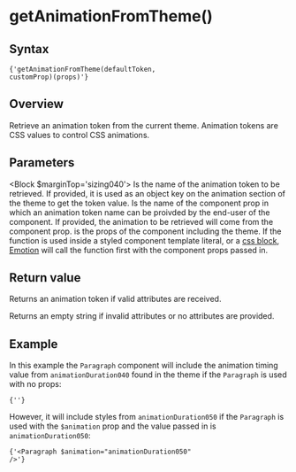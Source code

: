 

# getAnimationFromTheme()

## Syntax

<Code>{'getAnimationFromTheme(defaultToken, customProp)(props)'}</Code>

## Overview

Retrieve an animation token from the current theme. Animation tokens are CSS values to control CSS animations.

## Parameters

<Block $marginTop='sizing040'>
  <Prop name='defaultToken' type='ThemeToken'>
    Is the name of the animation token to be retrieved. If provided, it is used as an object key on the animation section of the theme to get the token value.
  </Prop>
  <Prop name='customProp' type="Exclude<keyof Props, 'theme'>">
    Is the name of the component prop in which an animation token name can be proivded by the end-user of the component. If provided, the animation to be retrieved will come from the component prop.
  </Prop>
  <Prop name='props' type='Props'>
    is the props of the component including the theme. If the function is used inside a styled component template literal, or a [css block](/utils/css), [Emotion](https://emotion.sh/docs/) will call the function first with the component props passed in.
  </Prop>
</Block>

## Return value

Returns an animation token if valid attributes are received.

Returns an empty string if invalid attributes or no attributes are provided.

## Example

<CodeFromFile language="text" path="examples/utils/get-animation-from-theme.tsx"/>

In this example the `Paragraph` component will include the animation timing value from `animationDuration040` found in the theme if the `Paragraph` is used with no props:

<Code>{'<Paragraph />'}</Code>

However, it will include styles from `animationDuration050` if the `Paragraph` is used with the `$animation` prop and the value passed in is `animationDuration050`:

<Code>{'<Paragraph $animation="animationDuration050" />'}</Code>
